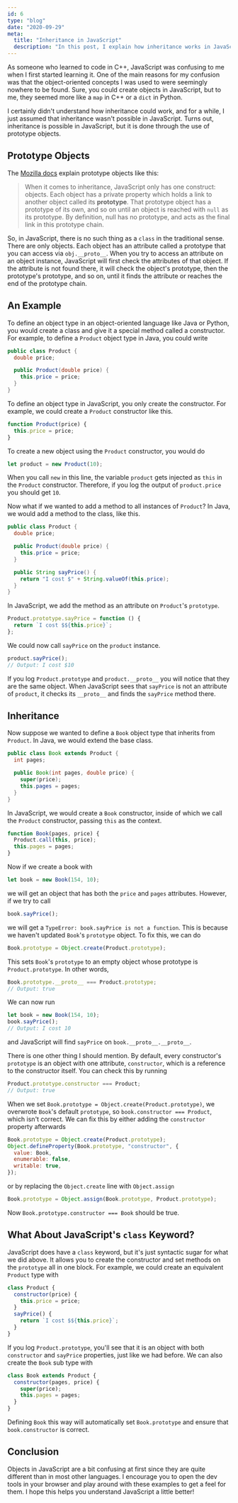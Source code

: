 ```yaml
---
id: 6
type: "blog"
date: "2020-09-29"
meta:
  title: "Inheritance in JavaScript"
  description: "In this post, I explain how inheritance works in JavaScript"
---
```


As someone who learned to code in C++, JavaScript was confusing to me when I first started learning it. One of the main reasons for my confusion was that the object-oriented concepts I was used to were seemingly nowhere to be found. Sure, you could create objects in JavaScript, but to me, they seemed more like a `map` in C++ or a `dict` in Python.

I certainly didn't understand how inheritance could work, and for a while, I just assumed that inheritance wasn't possible in JavaScript. Turns out, inheritance is possible in JavaScript, but it is done through the use of prototype objects.

## Prototype Objects

The [Mozilla docs](https://developer.mozilla.org/en-US/docs/Web/JavaScript/Inheritance_and_the_prototype_chain) explain prototype objects like this:

> When it comes to inheritance, JavaScript only has one construct: objects. Each object has a private property which holds a link to another object called its **prototype**. That prototype object has a prototype of its own, and so on until an object is reached with `null` as its prototype. By definition, null has no prototype, and acts as the final link in this prototype chain.

So, in JavaScript, there is no such thing as a `class` in the traditional sense. There are only objects. Each object has an attribute called a prototype that you can access via `obj.__proto__`. When you try to access an attribute on an object instance, JavaScript will first check the attributes of that object. If the attribute is not found there, it will check the object's prototype, then the prototype's prototype, and so on, until it finds the attribute or reaches the end of the prototype chain.

## An Example

To define an object type in an object-oriented language like Java or Python, you would create a class and give it a special method called a constructor. For example, to define a `Product` object type in Java, you could write

```java
public class Product {
  double price;

  public Product(double price) {
    this.price = price;
  }
}
```

To define an object type in JavaScript, you only create the constructor. For example, we could create a `Product` constructor like this.

```javascript
function Product(price) {
  this.price = price;
}
```

To create a new object using the `Product` constructor, you would do

```javascript
let product = new Product(10);
```

When you call `new` in this line, the variable `product` gets injected as `this` in the `Product` constructor. Therefore, if you log the output of `product.price` you should get `10`.

Now what if we wanted to add a method to all instances of `Product`? In Java, we would add a method to the class, like this.

```java
public class Product {
  double price;

  public Product(double price) {
    this.price = price;
  }

  public String sayPrice() {
    return "I cost $" + String.valueOf(this.price);
  }
}
```

In JavaScript, we add the method as an attribute on `Product`'s `prototype`.

```javascript
Product.prototype.sayPrice = function () {
  return `I cost $${this.price}`;
};
```

We could now call `sayPrice` on the `product` instance.

```javascript
product.sayPrice();
// Output: I cost $10
```

If you log `Product.prototype` and `product.__proto__` you will notice that they are the same object. When JavaScript sees that `sayPrice` is not an attribute of `product`, it checks its `__proto__` and finds the `sayPrice` method there.

## Inheritance

Now suppose we wanted to define a `Book` object type that inherits from `Product`. In Java, we would extend the base class.

```java
public class Book extends Product {
  int pages;

  public Book(int pages, double price) {
    super(price);
    this.pages = pages;
  }
}
```

In JavaScript, we would create a `Book` constructor, inside of which we call the `Product` constructor, passing `this` as the context.

```javascript
function Book(pages, price) {
  Product.call(this, price);
  this.pages = pages;
}
```

Now if we create a book with

```javascript
let book = new Book(154, 10);
```

we will get an object that has both the `price` and `pages` attributes. However, if we try to call

```javascript
book.sayPrice();
```

we will get a `TypeError: book.sayPrice is not a function`. This is because we haven't updated `Book`'s `prototype` object. To fix this, we can do

```javascript
Book.prototype = Object.create(Product.prototype);
```

This sets `Book`'s `prototype` to an empty object whose prototype is `Product.prototype`. In other words,

```javascript
Book.prototype.__proto__ === Product.prototype;
// Output: true
```

We can now run

```javascript
let book = new Book(154, 10);
book.sayPrice();
// Output: I cost 10
```

and JavaScript will find `sayPrice` on `book.__proto__.__proto__`.

There is one other thing I should mention. By default, every constructor's `prototype` is an object with one attribute, `constructor`, which is a reference to the constructor itself. You can check this by running

```javascript
Product.prototype.constructor === Product;
// Output: true
```

When we set `Book.prototype = Object.create(Product.prototype)`, we overwrote `Book`'s default `prototype`, so `book.constructor === Product`, which isn't correct. We can fix this by either adding the `constructor` property afterwards

```javascript
Book.prototype = Object.create(Product.prototype);
Object.defineProperty(Book.prototype, "constructor", {
  value: Book,
  enumerable: false,
  writable: true,
});
```

or by replacing the `Object.create` line with `Object.assign`

```javascript
Book.prototype = Object.assign(Book.prototype, Product.prototype);
```

Now `Book.prototype.constructor === Book` should be true.

## What About JavaScript's `class` Keyword?

JavaScript does have a `class` keyword, but it's just syntactic sugar for what we did above. It allows you to create the constructor and set methods on the `prototype` all in one block. For example, we could create an equivalent `Product` type with

```javascript
class Product {
  constructor(price) {
    this.price = price;
  }
  sayPrice() {
    return `I cost $${this.price}`;
  }
}
```

If you log `Product.prototype`, you'll see that it is an object with both `constructor` and `sayPrice` properties, just like we had before. We can also create the `Book` sub type with

```javascript
class Book extends Product {
  constructor(pages, price) {
    super(price);
    this.pages = pages;
  }
}
```

Defining `Book` this way will automatically set `Book.prototype` and ensure that `book.constructor` is correct.

## Conclusion

Objects in JavaScript are a bit confusing at first since they are quite different than in most other languages. I encourage you to open the dev tools in your browser and play around with these examples to get a feel for them. I hope this helps you understand JavaScript a little better!
